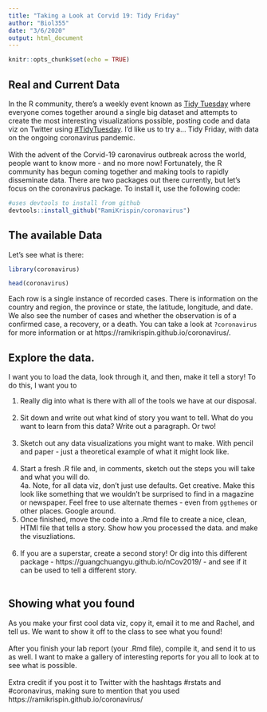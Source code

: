 ```yaml
---
title: "Taking a Look at Corvid 19: Tidy Friday"
author: "Biol355"
date: "3/6/2020"
output: html_document
---
```


```r
knitr::opts_chunk$set(echo = TRUE)
```

## Real and Current Data

In the R community, there's a weekly event known as [Tidy Tuesday](https://github.com/rfordatascience/tidytuesday) where everyone comes together around a single big dataset and attempts to create the most interesting visualizations possible, posting code and data viz on Twitter using [#TidyTuesday](https://twitter.com/search?q=%23tidytuesday&src=typed_query&f=live). I'd like us to try a... Tidy Friday, with data on the ongoing coronavirus pandemic.  
\
With the advent of the Corvid-19 caronavirus outbreak across the world, people want to know more - and no more now!  Fortunately, the R community has begun coming together and making tools to rapidly disseminate data. There are two packages out there currently, but let's focus on the coronavirus package. To install it, use the following code:

```r
#uses devtools to install from github
devtools::install_github("RamiKrispin/coronavirus")
```

## The available Data

Let's see what is there:

```r
library(coronavirus)

head(coronavirus)
```

Each row is a single instance of recorded cases. There is information on the country and region, the province or state, the latitude, longitude, and date. We also see the number of cases and whether the observation is of a confirmed case, a recovery, or a death. You can take a look at `?coronavirus` for more information or at https://ramikrispin.github.io/coronavirus/.

## Explore the data.

I want you to load the data, look through it, and then, make it tell a story! To do this, I want you to

1. Really dig into what is there with all of the tools we have at our disposal.  
\
2. Sit down and write out what kind of story you want to tell. What do you want to learn from this data? Write out a paragraph. Or two!  
\
3. Sketch out any data visualizations you might want to make. With pencil and paper - just a theoretical example of what it might look like.  
\
4. Start a fresh .R file and, in comments, sketch out the steps you will take and what you will do.  
      4a. Note, for all data viz, don't just use defaults. Get creative. Make this look like something that we wouldn't be surprised to find in a magazine or newspaper. Feel free to use alternate themes - even from `ggthemes` or other places. Google around.
\
5. Once finished, move the code into a .Rmd file to create a nice, clean, HTMl file that tells a story. Show how you processed the data. and make the visuzliations.  
\
6. If you are a superstar, create a second story! Or dig into this different package - https://guangchuangyu.github.io/nCov2019/ - and see if it can be used to tell a different story.  
\

## Showing what you found

As you make your first cool data viz, copy it, email it to me and Rachel, and tell us. We want to show it off to the class to see what you found!  
\
After you finish your lab report (your .Rmd file), compile it, and send it to us as well. I want to make a gallery of interesting reports for you all to look at to see what is possible.  
\
Extra credit if you post it to Twitter with the hashtags #rstats and #coronavirus, making sure to mention that you used https://ramikrispin.github.io/coronavirus/